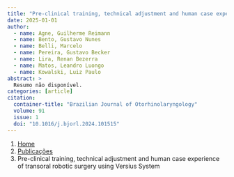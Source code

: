 ```yaml
---
title: "Pre-clinical training, technical adjustment and human case experience of transoral robotic surgery using Versius System"
date: 2025-01-01
author:
  - name: Agne, Guilherme Reimann
  - name: Bento, Gustavo Nunes
  - name: Belli, Marcelo
  - name: Pereira, Gustavo Becker
  - name: Lira, Renan Bezerra
  - name: Matos, Leandro Luongo
  - name: Kowalski, Luiz Paulo
abstract: > 
  Resumo não disponível.
categories: [article]
citation: 
  container-title: "Brazilian Journal of Otorhinolaryngology"
  volume: 91
  issue: 1
  doi: "10.1016/j.bjorl.2024.101515"
---
```


```{=html}
<nav aria-label="breadcrumb">
  <ol class="breadcrumb">
    <li class="breadcrumb-item"><a href="../../index.html">Home</a></li>
    <li class="breadcrumb-item"><a href="../index.html">Publicações</a></li>
    <li class="breadcrumb-item active" aria-current="page">Pre-clinical training, technical adjustment and human case experience of transoral robotic surgery using Versius System</li>
  </ol>
</nav>
```
